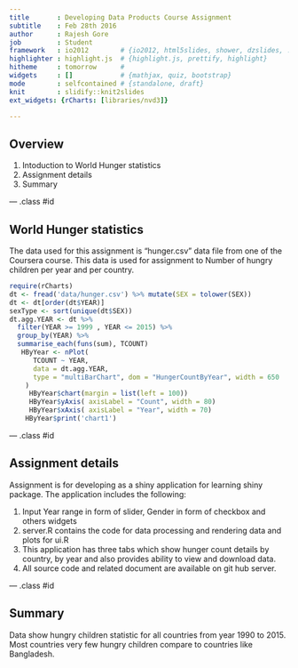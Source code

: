 ```yaml
---
title       : Developing Data Products Course Assignment
subtitle    : Feb 28th 2016
author      : Rajesh Gore
job         : Student
framework   : io2012        # {io2012, html5slides, shower, dzslides, ...}
highlighter : highlight.js  # {highlight.js, prettify, highlight}
hitheme     : tomorrow      # 
widgets     : []            # {mathjax, quiz, bootstrap}
mode        : selfcontained # {standalone, draft}
knit        : slidify::knit2slides
ext_widgets: {rCharts: [libraries/nvd3]}

---
```

## Overview

1. Intoduction to World Hunger statistics
2. Assignment details
3. Summary

--- .class #id 

## World Hunger statistics

The data used for this assignment is "hunger.csv"  data file from one of the Coursera course.
This data is used for assignment to Number of hungry children per year and per country.

```r
require(rCharts)
dt <- fread('data/hunger.csv') %>% mutate(SEX = tolower(SEX))
dt <- dt[order(dt$YEAR)]
sexType <- sort(unique(dt$SEX))
dt.agg.YEAR <- dt %>% 
  filter(YEAR >= 1999 , YEAR <= 2015) %>%
  group_by(YEAR) %>%  
  summarise_each(funs(sum), TCOUNT) 
   HByYear <- nPlot(
      TCOUNT ~ YEAR,
      data = dt.agg.YEAR,
      type = "multiBarChart", dom = "HungerCountByYear", width = 650
    )
     HByYear$chart(margin = list(left = 100))
     HByYear$yAxis( axisLabel = "Count", width = 80)
     HByYear$xAxis( axisLabel = "Year", width = 70)
    HByYear$print('chart1')
```

--- .class #id 

## Assignment details

Assignment is for developing as a shiny application for learning shiny package.
The application includes the following:

1. Input Year range in form of slider, Gender in form of checkbox and others widgets 
2. server.R contains the code for data processing and rendering data and plots for ui.R
3. This application has three tabs which show hunger count details by country, by year and also provides ability to view and download data.
4. All source code and related document are available on git hub server.


--- .class #id 

## Summary

Data show hungry children statistic for all countries from year 1990 to 2015.
Most countries very few hungry children compare to countries like Bangladesh.


